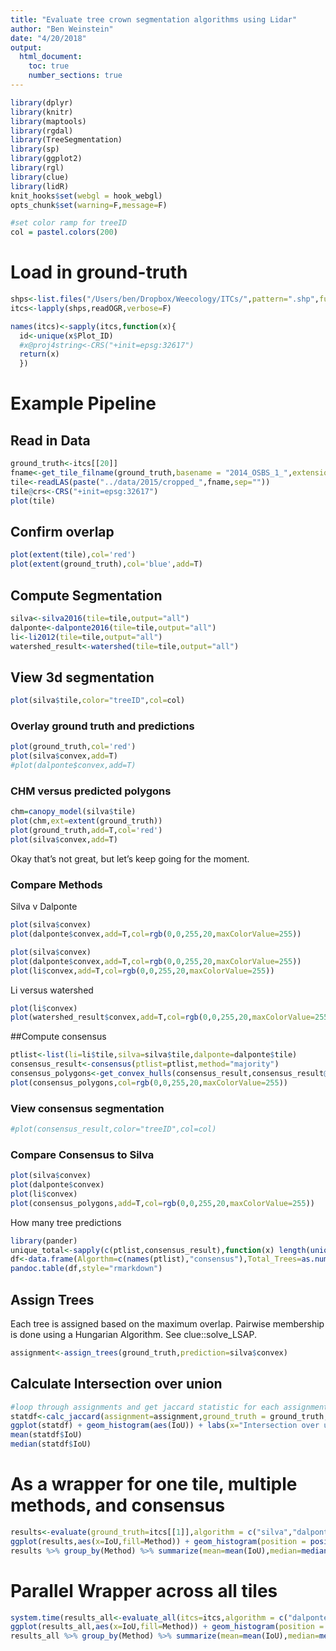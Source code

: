 ```yaml
---
title: "Evaluate tree crown segmentation algorithms using Lidar"
author: "Ben Weinstein"
date: "4/20/2018"
output: 
  html_document:
    toc: true
    number_sections: true
---
```


```r
library(dplyr)
library(knitr)
library(maptools)
library(rgdal)
library(TreeSegmentation)
library(sp)
library(ggplot2)
library(rgl)
library(clue)
library(lidR)
knit_hooks$set(webgl = hook_webgl)
opts_chunk$set(warning=F,message=F)

#set color ramp for treeID
col = pastel.colors(200)

```

# Load in ground-truth
```r
shps<-list.files("/Users/ben/Dropbox/Weecology/ITCs/",pattern=".shp",full.names = T)
itcs<-lapply(shps,readOGR,verbose=F)

names(itcs)<-sapply(itcs,function(x){
  id<-unique(x$Plot_ID)
  #x@proj4string<-CRS("+init=epsg:32617")
  return(x)
  })
```

# Example Pipeline

## Read in Data
```r
ground_truth<-itcs[[20]]
fname<-get_tile_filname(ground_truth,basename = "2014_OSBS_1_",extension = "_colorized.laz")
tile<-readLAS(paste("../data/2015/cropped_",fname,sep=""))
tile@crs<-CRS("+init=epsg:32617")
plot(tile)
```

## Confirm overlap

```r
plot(extent(tile),col='red')
plot(extent(ground_truth),col='blue',add=T)
```

## Compute Segmentation

```r
silva<-silva2016(tile=tile,output="all")
dalponte<-dalponte2016(tile=tile,output="all")
li<-li2012(tile=tile,output="all")
watershed_result<-watershed(tile=tile,output="all")

```

## View 3d segmentation
```r
plot(silva$tile,color="treeID",col=col)
```

### Overlay ground truth and predictions

```r
plot(ground_truth,col='red')
plot(silva$convex,add=T)
#plot(dalponte$convex,add=T)
```

### CHM versus predicted polygons

```r
chm=canopy_model(silva$tile)
plot(chm,ext=extent(ground_truth))
plot(ground_truth,add=T,col='red')
plot(silva$convex,add=T)
```

Okay that's not great, but let's keep going for the moment.

### Compare Methods

Silva v Dalponte
```r
plot(silva$convex)
plot(dalponte$convex,add=T,col=rgb(0,0,255,20,maxColorValue=255))
```

```r
plot(silva$convex)
plot(dalponte$convex,add=T,col=rgb(0,0,255,20,maxColorValue=255))
plot(li$convex,add=T,col=rgb(0,0,255,20,maxColorValue=255))
```

Li versus watershed

```r
plot(li$convex)
plot(watershed_result$convex,add=T,col=rgb(0,0,255,20,maxColorValue=255))
```

##Compute consensus

```r
ptlist<-list(li=li$tile,silva=silva$tile,dalponte=dalponte$tile)
consensus_result<-consensus(ptlist=ptlist,method="majority")
consensus_polygons<-get_convex_hulls(consensus_result,consensus_result@data$treeID)
plot(consensus_polygons,col=rgb(0,0,255,20,maxColorValue=255))
```

### View consensus segmentation
```r
#plot(consensus_result,color="treeID",col=col)
```

### Compare Consensus to Silva

```r
plot(silva$convex)
plot(dalponte$convex)
plot(li$convex)
plot(consensus_polygons,add=T,col=rgb(0,0,255,20,maxColorValue=255))
```

How many tree predictions 
```r
library(pander)
unique_total<-sapply(c(ptlist,consensus_result),function(x) length(unique(x@data$treeID)))
df<-data.frame(Algorthm=c(names(ptlist),"consensus"),Total_Trees=as.numeric(unique_total))
pandoc.table(df,style="rmarkdown")
```

## Assign Trees

Each tree is assigned based on the maximum overlap. Pairwise membership is done using a Hungarian Algorithm. See clue::solve_LSAP.

```r
assignment<-assign_trees(ground_truth,prediction=silva$convex)
```

## Calculate Intersection over union

```r
#loop through assignments and get jaccard statistic for each assignment pair
statdf<-calc_jaccard(assignment=assignment,ground_truth = ground_truth,prediction=silva$convex)
ggplot(statdf) + geom_histogram(aes(IoU)) + labs(x="Intersection over union") + theme_bw()
mean(statdf$IoU)
median(statdf$IoU)
```

# As a wrapper for one tile, multiple methods, and consensus
```r
results<-evaluate(ground_truth=itcs[[1]],algorithm = c("silva","dalponte","li"),path_to_tiles="/Users/ben/Dropbox/Weecology/NEON/cropped_",compute_consensus = T)
ggplot(results,aes(x=IoU,fill=Method)) + geom_histogram(position = position_dodge()) + theme_bw()
results %>% group_by(Method) %>% summarize(mean=mean(IoU),median=median(IoU))
```

# Parallel Wrapper across all tiles

```r
system.time(results_all<-evaluate_all(itcs=itcs,algorithm = c("dalponte","silva","li"),path_to_tiles="/Users/ben/Dropbox/Weecology/NEON/cropped_",cores=4,extra=F,compute_consensus=F))
ggplot(results_all,aes(x=IoU,fill=Method)) + geom_histogram(position = position_dodge()) + theme_bw()
results_all %>% group_by(Method) %>% summarize(mean=mean(IoU),median=median(IoU))
```
